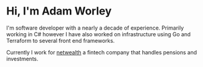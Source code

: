 # Hi, I'm Adam Worley

I'm software developer with a nearly a decade of experience. Primarily working in C# however I have also worked on infrastructure using Go and Terraform to several front end frameworks.

Currently I work for [netwealth](https://www.netwealth.com) a fintech company that handles pensions and investments.
